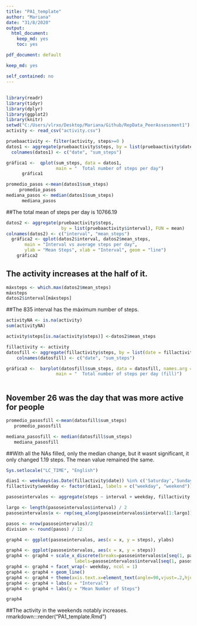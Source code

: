 ```yaml
---
title: "PA1_template"
author: "Mariana"
date: "31/8/2020"
output: 
  html_document: 
    keep_md: yes
    toc: yes

pdf_document: default

keep_md: yes

self_contained: no
---
```

##
```r
library(readr)
library(tidyr)
library(dplyr)
library(ggplot2)
library(knitr)
setwd("C:/Users/vlrxo/Desktop/Mariana/Github/RepData_PeerAssessment1")
activity <- read_csv("activity.csv")
```


```r
pruebaactivity <- filter(activity, steps>=0 )
datos1 <- aggregate(pruebaactivity$steps, by = list(pruebaactivity$date), FUN = sum)
  colnames(datos1) <- c("date", "sum_steps")
```


```r
gráfica1 <-  qplot(sum_steps, data = datos1,
                   main = "  Total number of steps per day")
      gráfica1

```


```r
promedio_pasos <-mean(datos1$sum_steps)
     promedio_pasos 
mediana_pasos <- median(datos1$sum_steps)
      mediana_pasos
```
##The total mean of steps per day is 10766.19

```r
datos2 <- aggregate(pruebaactivity$steps, 
                     by = list(pruebaactivity$interval), FUN = mean)
colnames(datos2) <- c("interval", "mean_steps")
  gráfica2 <- qplot(datos2$interval, datos2$mean_steps, 
       main = "Interval vs average steps per day",
       ylab = "Mean Steps", xlab = "Interval", geom = "line")  
    gráfica2
```
## The activity increases at the half of it.

```r
máxsteps <- which.max(datos2$mean_steps)
máxsteps
datos2$interval[máxsteps]
```
##The 835 interval has the máximum number of steps.

```r
activityNA <- is.na(activity)
sum(activityNA)
```


```r
activity$steps[is.na(activity$steps)] <-datos2$mean_steps

```

```r
fillactivity <- activity
datosfill <- aggregate(fillactivity$steps, by = list(date = fillactivity$date), FUN = sum)
    colnames(datosfill) <- c("date", "sum_steps")

```


```r
gráfica3 <-  barplot(datosfill$sum_steps, data = datosfill, names.arg = datosfill$date,
                   main = "  Total number of steps per day (fill)")
  
```
## November 26 was the day that was more active for people

```r
promedio_pasosfill <-mean(datosfill$sum_steps)
   promedio_pasosfill

mediana_pasosfill <- median(datosfill$sum_steps)
   mediana_pasosfill
```
##With all the NAs filled, only the median change, but it wasnt significant, it only changed 1.19 steps. The mean value remained the same.

```r
Sys.setlocale("LC_TIME", "English")

dias1 <- weekdays(as.Date(fillactivity$date)) %in% c('Saturday','Sunday') 
fillactivity$weekday <- factor(dias1, labels = c("weekday", "weekend"))

pasoseintervalos <- aggregate(steps ~ interval + weekday, fillactivity, FUN = mean)

largo <- length(pasoseintervalos$interval) / 2
pasoseintervalos$x <- rep(seq_along(pasoseintervalos$interval[1:largo]), 2)

pasos <- nrow(pasoseintervalos)/2
division <- round(pasos) / 12
```



```r
graph4 <- ggplot(pasoseintervalos, aes(x = x, y = steps), ylabs)

graph4 <- ggplot(pasoseintervalos, aes(x = x, y = steps))
graph4 <- graph4 + scale_x_discrete(breaks=pasoseintervalos$x[seq(1, pasos, division)],
                          labels=pasoseintervalos$interval[seq(1, pasos, division)])
graph4 <- graph4 + facet_wrap(~ weekday, ncol = 1)
graph4 <- graph4 + geom_line()
graph4 <- graph4 + theme(axis.text.x=element_text(angle=90,vjust=.2,hjust=1))
graph4 <- graph4 + labs(x = "Interval")
graph4 <- graph4 + labs(y = "Mean Number of Steps")

graph4
```
##The activity in the weekends notably increases. 
rmarkdown:::render("PA1_template.Rmd")

